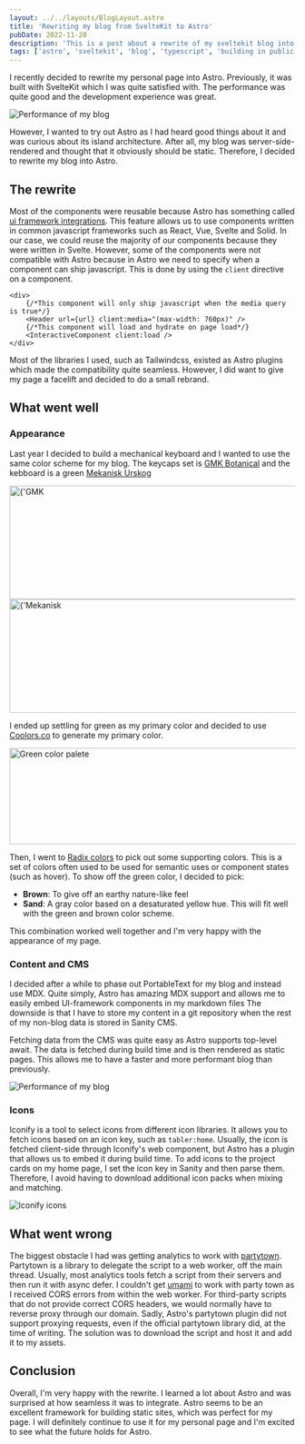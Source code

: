 ```yaml
---
layout: ../../layouts/BlogLayout.astro
title: 'Rewriting my blog from SvelteKit to Astro'
pubDate: 2022-11-20
description: 'This is a post about a rewrite of my sveltekit blog into astro'
tags: ['astro', 'sveltekit', 'blog', 'typescript', 'building in public']
---
```



I recently decided to rewrite my personal page into Astro.
Previously, it was built with SvelteKit which I was quite satisfied with.
The performance was quite good and the development experience was great.

![Performance of my blog](/assets/old_performance.png)

However, I wanted to try out Astro as I had heard good things about it and was curious about its island architecture.
After all, my blog was server-side-rendered and thought that it obviously should be static.
Therefore, I decided to rewrite my blog into Astro.

## The rewrite

Most of the components were reusable because Astro has something called [ui framework integrations](https://docs.astro.build/en/core-concepts/framework-components/).
This feature allows us to use components written in common javascript frameworks such as React, Vue, Svelte and Solid.
In our case, we could reuse the majority of our components because they were written in Svelte.
However, some of the components were not compatible with Astro because in Astro we need to specify when a component can ship javascript.
This is done by using the `client` directive on a component.

```astro
<div>
	{/*This component will only ship javascript when the media query is true*/}
	<Header url={url} client:media="(max-width: 760px)" />
	{/*This component will load and hydrate on page load*/}
	<InteractiveComponent client:load />
</div>
```

Most of the libraries I used, such as Tailwindcss, existed as Astro plugins which made the compatibility quite seamless.
However, I did want to give my page a facelift and decided to do a small rebrand.

## What went well

### Appearance

Last year I decided to build a mechanical keyboard and I wanted to use the same color scheme for my blog.
The keycaps set is [GMK Botanical](https://oblotzky.industries/products/gmk-botanical-2) and the kebboard is a green [Mekanisk Urskog](https://mekanisk.com/products/urskog?variant=42784529875118)

<div class="grid sm:grid-cols-2 my-8">
	<Image
		src={'https://cdn.shopify.com/s/files/1/0335/2087/7700/products/gmk_botanical_2_keyboard_bauer_x_01_2048x2048.jpg?v=1626084448'}
		alt={'GMK Botanical'}
		width="600"
		height="200"
		class="m-0"
	/>
	<Image
		src={ 'https://cdn.shopify.com/s/files/1/1347/2157/products/DSC04420.jpg?v=1658955789&width=1946'}
		alt={'Mekanisk urskog'}
		width="600"
		height="200"
		class="m-0"
	/>
</div>

I ended up settling for green as my primary color and decided to use [Coolors.co](https://coolors.co/) to generate my primary color.

<Image
	src="/assets/green_palette.png"
	alt="Green color palete"
	width="700"
	height="170"
	class="rounded-md"
/>

Then, I went to [Radix colors](https://www.radix-ui.com/colors) to pick out some supporting colors.
This is a set of colors often used to be used for semantic uses or component states (such as hover).
To show off the green color, I decided to pick:

- **Brown**: To give off an earthy nature-like feel
- **Sand**: A gray color based on a desaturated yellow hue. This will fit well with the green and brown color scheme.

This combination worked well together and I'm very happy with the appearance of my page.

### Content and CMS

I decided after a while to phase out PortableText for my blog and instead use MDX.
Quite simply, Astro has amazing MDX support and allows me to easily embed UI-framework components in my markdown files
The downside is that I have to store my content in a git repository when the rest of my non-blog data is stored in Sanity CMS.

Fetching data from the CMS was quite easy as Astro supports top-level await.
The data is fetched during build time and is then rendered as static pages.
This allows me to have a faster and more performant blog than previously.

![Performance of my blog](/assets/astro_performance.png)

### Icons

Iconify is a tool to select icons from different icon libraries.
It allows you to fetch icons based on an icon key, such as `tabler:home`.
Usually, the icon is fetched client-side through Iconify's web component, but Astro has a plugin that allows us to embed it during build time.
To add icons to the project cards on my home page, I set the icon key in Sanity and then parse them.
Therefore, I avoid having to download additional icon packs when mixing and matching.

![Iconify icons](/assets/iconify.png)

## What went wrong

The biggest obstacle I had was getting analytics to work with [partytown](https://partytown.builder.io/).
Partytown is a library to delegate the script to a web worker, off the main thread.
Usually, most analytics tools fetch a script from their servers and then run it with async defer.
I couldn't get [umami](https://umami.is/) to work with party town as I received CORS errors from within the web worker.
For third-party scripts that do not provide correct CORS headers, we would normally have to reverse proxy through our domain.
Sadly, Astro's partytown plugin did not support proxying requests, even if the official partytown library did, at the time of writing.
The solution was to download the script and host it and add it to my assets.

## Conclusion

Overall, I'm very happy with the rewrite.
I learned a lot about Astro and was surprised at how seamless it was to integrate.
Astro seems to be an excellent framework for building static sites, which was perfect for my page.
I will definitely continue to use it for my personal page and I'm excited to see what the future holds for Astro.
